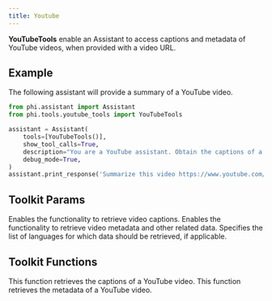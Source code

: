 ```yaml
---
title: Youtube
---
```


**YouTubeTools** enable an Assistant to access captions and metadata of YouTube videos, when provided with a video URL.

## Example

The following assistant will provide a summary of a YouTube video.

```python cookbook/tools/youtube_tools.py
from phi.assistant import Assistant
from phi.tools.youtube_tools import YouTubeTools

assistant = Assistant(
    tools=[YouTubeTools()],
    show_tool_calls=True,
    description="You are a YouTube assistant. Obtain the captions of a YouTube video and answer questions.",
    debug_mode=True,
)
assistant.print_response('Summarize this video https://www.youtube.com/watch?v=Iv9dewmcFbs&t', markdown=True)

```

## Toolkit Params

<ResponseField name="get_video_captions" type="bool" default="True">
  Enables the functionality to retrieve video captions.
</ResponseField>
<ResponseField name="get_video_data" type="bool" default="True">
  Enables the functionality to retrieve video metadata and other related data.
</ResponseField>
<ResponseField name="languages" type="List[str]">
  Specifies the list of languages for which data should be retrieved, if
  applicable.
</ResponseField>

## Toolkit Functions

<ResponseField name="get_youtube_video_captions">
  This function retrieves the captions of a YouTube video.
</ResponseField>
<ResponseField name="get_youtube_video_data">
  This function retrieves the metadata of a YouTube video.
</ResponseField>
